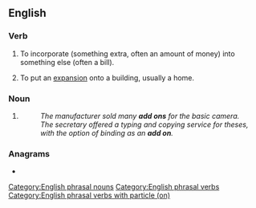 {{also|addon|add-on}}
==English==

===Verb===
{{en-verb|adds on|adding on|added on}}

# {{lb|en|transitive}} To incorporate (something extra, often an amount of money) into something else (often a bill).
# {{lb|en|intransitive}} To put an [[expansion]] onto a building, usually a home.

===Noun===
{{en-noun}}

# {{alternative form of|add-on|lang=en}}
#: ''The manufacturer sold many '''add ons''' for the basic camera.''
#: ''The secretary offered a typing and copying service for theses, with the option of binding as an '''add on'''.''

===Anagrams===
* {{anagrams|en|a=addno|Dando|Donda}}

[[Category:English phrasal nouns]]
[[Category:English phrasal verbs]]
[[Category:English phrasal verbs with particle (on)]]